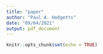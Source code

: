 ```yaml
---
title: "paper"
author: "Paul A. Hodgetts"
date: "09/04/2021"
output: pdf_document
---
```


```r
knitr::opts_chunk$set(echo = TRUE)
```

